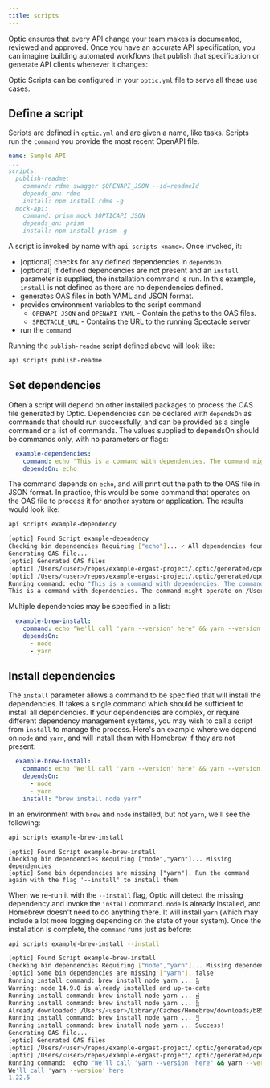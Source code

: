 ```yaml
---
title: scripts
---
```



Optic ensures that every API change your team makes is documented, reviewed and approved. Once you have an accurate API specification, you can imagine building automated workflows that publish that specification or generate API clients whenever it changes:

Optic Scripts can be configured in your `optic.yml` file to serve all these use cases.

## Define a script

Scripts are defined in `optic.yml` and are given a name, like tasks. Scripts run the `command` you provide the most recent OpenAPI file.

``` yml
name: Sample API
...
scripts:
  publish-readme:
    command: rdme swagger $OPENAPI_JSON --id=readmeId
    depends_on: rdme
    install: npm install rdme -g
  mock-api:
    command: prism mock $OPTICAPI_JSON
    depends_on: prism
    install: npm install prism -g
```

A script is invoked by name with `api scripts <name>`. Once invoked, it:

- [optional] checks for any defined dependencies in `dependsOn`.
- [optional] If defined dependencies are not present and an `install` parameter is supplied, the installation command is run. In this example, `install` is not defined as there are no dependencies defined.
- generates OAS files in both YAML and JSON format.
- provides environment variables to the script command
    - `OPENAPI_JSON` and `OPENAPI_YAML` - Contain the paths to the OAS files.
    - `SPECTACLE_URL` - Contains the URL to the running Spectacle server
- run the `command`

Running the `publish-readme` script defined above will look like:

``` bash
api scripts publish-readme
```

## Set dependencies

Often a script will depend on other installed packages to process the OAS file generated by Optic. Dependencies can be declared with `dependsOn` as commands that should run successfully, and can be provided as a single command or a list of commands. The values supplied to dependsOn should be commands only, with no parameters or flags:

``` yaml
  example-dependencies:
    command: echo "This is a command with dependencies. The command might operate on $OPENAPI_JSON"
    dependsOn: echo
```
The command depends on `echo`, and will print out the path to the OAS file in JSON format. In practice, this would be some command that operates on the OAS file to process it for another system or application. The results would look like:

``` bash
api scripts example-dependency
```

``` bash
[optic] Found Script example-dependency
Checking bin dependencies Requiring ["echo"]... ✓ All dependencies found
Generating OAS file...
[optic] Generated OAS files
[optic] /Users/<user>/repos/example-ergast-project/.optic/generated/openapi.json
[optic] /Users/<user>/repos/example-ergast-project/.optic/generated/openapi.yaml
Running command: echo "This is a command with dependencies. The command might operate on $OPENAPI_JSON"
This is a command with dependencies. The command might operate on /Users/<user>/repos/example-ergast-project/.optic/generated/openapi.json
```

Multiple dependencies may be specified in a list:

``` yaml
  example-brew-install:
    command: echo "We'll call 'yarn --version' here" && yarn --version
    dependsOn:
      - node
      - yarn
```

## Install dependencies

The `install` parameter allows a command to be specified that will install the dependencies. It takes a single command which should be sufficient to install all dependencies. If your dependencies are complex, or require different dependency management systems, you may wish to call a script from `install` to manage the process. Here's an example where we depend on `node` and `yarn`, and will install them with Homebrew if they are not present:

``` yaml
  example-brew-install:
    command: echo "We'll call 'yarn --version' here" && yarn --version
    dependsOn:
      - node
      - yarn
    install: "brew install node yarn"
```

In an environment with `brew` and `node` installed, but not `yarn`, we'll see the following:

``` bash
api scripts example-brew-install
```

```
[optic] Found Script example-brew-install
Checking bin dependencies Requiring ["node","yarn"]... Missing dependencies
[optic] Some bin dependencies are missing ["yarn"]. Run the command again with the flag '--install' to install them
```

When we re-run it with the `--install` flag, Optic will detect the missing dependency and invoke the `install` command. `node` is already installed, and Homebrew doesn't need to do anything there.  It will install `yarn` (which may include a lot more logging depending on the state of your system). Once the installation is complete, the `command` runs just as before:

``` bash
api scripts example-brew-install --install
```

``` bash
[optic] Found Script example-brew-install
Checking bin dependencies Requiring ["node","yarn"]... Missing dependencies
[optic] Some bin dependencies are missing ["yarn"]. false
Running install command: brew install node yarn ... ⣷
Warning: node 14.9.0 is already installed and up-to-date
Running install command: brew install node yarn ... ⣾
Running install command: brew install node yarn ... ⣷
Already downloaded: /Users/<user>/Library/Caches/Homebrew/downloads/b858a5ca4ade7c6
Running install command: brew install node yarn ... ⣻
Running install command: brew install node yarn ... Success!
Generating OAS file...
[optic] Generated OAS files
[optic] /Users/<user>/repos/example-ergast-project/.optic/generated/openapi.json
[optic] /Users/<user>/repos/example-ergast-project/.optic/generated/openapi.yaml
Running command:  echo "We'll call 'yarn --version' here" && yarn --version
We'll call 'yarn --version' here
1.22.5
```